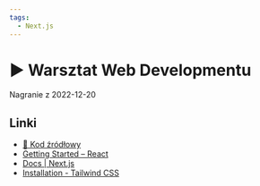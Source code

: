 ```yaml
---
tags:
  - Next.js
---
```



# ▶️ Warsztat Web Developmentu

<YouTubePlayer videoId="1Ots1Bv5_zQ" />

Nagranie z 2022-12-20

## Linki

- [💾 Kod źródłowy](https://github.com/codisity/nextjs-gh-template)
- [Getting Started – React](https://legacy.reactjs.org/docs/getting-started.html)
- [Docs | Next.js](https://nextjs.org/docs)
- [Installation - Tailwind CSS](https://tailwindcss.com/docs/installation)
